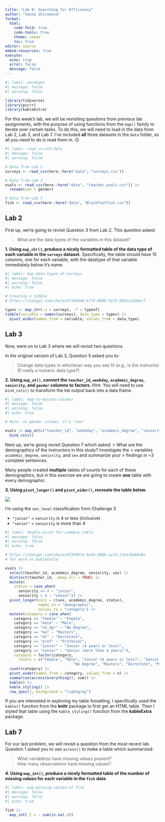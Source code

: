 ```yaml
---
title: "Lab 8: Searching for Efficiency"
author: "Yanna Shirokova"
format: 
  html:
    code-fold: true
    code-tools: true
    theme: cosmo
    toc: true
editor: source
embed-resources: true
execute:
  echo: true
  error: false
  message: false
---
```



```r
#| label: pacakges
#| message: false
#| warning: false

library(tidyverse)
library(purrr)
library(kableExtra)
```

For this week's lab, we will be revisiting questions from previous lab
assignments, with the purpose of using functions from the `map()` family to 
iterate over certain tasks. To do this, we will need to load in the data from 
Lab 2, Lab 3, and Lab 7. I've included **all** three datasets in the `data`
folder, so all you need to do is read them in. 🙃 

```r
#| label: read-in-old-data
#| message: false
#| warning: false

# Data from Lab 2
surveys <- read_csv(here::here("data", "surveys.csv"))

# Data from Lab 3
evals <- read_csv(here::here("data", "teacher_evals.csv")) |> 
  rename(sex = gender)

# Data from Lab 7
fish <- read_csv(here::here("data", "BlackfootFish.csv"))
```

## Lab 2

First up, we're going to revisit Question 3 from Lab 2. This question asked:

> What are the data types of the variables in this dataset?

**1. Using `map_chr()`, produce a nicely formatted table of the data type of each variable in the `surveys` dataset.** Specifically, the table should have 15 columns, one for
each variable, with the datatype of that variable immediately below it's name. 

```r
#| label: map-data-types-of-surveys
#| message: false
#| warning: false
#| echo: true

# Creating a tibble
# https://chatgpt.com/share/67358448-b774-8006-9225-88b5a3204ecf

types <- map_chr(.x = surveys, .f = typeof)
tibble(variable = names(surveys), data_type = types) |>
  pivot_wider(names_from = variable, values_from = data_type)

```

## Lab 3

Now, were on to Lab 3 where we will revisit two questions. 

In the original version of Lab 3, Question 5 asked you to:

> Change data types in whichever way you see fit (e.g., is the instructor ID
> really a numeric data type?)

**2. Using `map_at()`, convert the `teacher_id`, `weekday`, `academic_degree`, `seniority`, and `gender` columns to factors.** Hint: You will need to use `bind_cols()` to transform the 
list output back into a data frame. 

```r
#| label: map-to-mutate-columns
#| message: false
#| warning: false
#| echo: true

# Note: no gender column, it's "sex"

evals |> map_at(c("teacher_id", "weekday", "academic_degree", "seniority", "sex"), .f = as.factor) |>
  bind_cols()


```

Next up, we're going revisit Question 7 which asked:
> What are the demographics of the instructors in this study? Investigate the
> variables `academic_degree`, `seniority`, and `sex` and summarize your
> findings in ~3 complete sentences.

Many people created **multiple** tables of counts for each of these
demographics, but in this exercise we are going to create **one** table with 
every demographic.

**3. Using `pivot_longer()` and `pivot_wider()`, recreate the table below.** 

![](images/lab-8-table-to-recreate.png)

::: {.callout-tip}
I'm using the `sen_level` classification from Challenge 3

- `"junior"` = `seniority` is 4 or less (inclusive)
- `"senior"` = `seniority` is more than 4 
:::

```r
#| label: double-pivot-for-summary-table
#| message: false
#| warning: false
#| echo: true

# https://chatgpt.com/share/673598fd-8a50-8006-aa7d-27ea10de6d8c
# for more on kableExtra

evals |>
  select(teacher_id, academic_degree, seniority, sex) |>
  distinct(teacher_id, .keep_all = TRUE) |>
  mutate(
    status = case_when(
      seniority <= 4 ~ "junior",
      seniority > 4 ~ "senior")) |>
  pivot_longer(cols = c(sex, academic_degree, status),  
               names_to = "demographic", 
               values_to = "category") |>
  mutate(category = case_when(
    category == "female" ~ "Female",
    category == "male" ~ "Male",
    category == "no_dgr" ~ "No Degree",
    category == "ma" ~ "Masters",
    category == "dr" ~ "Doctorate",
    category == "prof" ~ "Professor",
    category == "junior" ~ "Junior (4 years or less)",
    category == "senior" ~ "Senior (more than 4 years)"),
    category = factor(category, 
      levels = c("Female", "Male", "Junior (4 years or less)", "Senior (more than 4 years)", 
                               "No Degree", "Masters", "Doctorate", "Professor"))) |>
  count(category) |>
  pivot_wider(names_from = category, values_from = n) |>
  summarise(across(everything(), sum)) |>
  kable() |>
  kable_styling() |>
  row_spec(1, background = "lightgray")


```

::: {.callout-tip}
If you are interested in exploring my table fomatting, I specifically used the 
`kable()` function from the **knitr** package to first get an HTML table. Then
I styled that table using the `kable_styling()` function from the **kableExtra**
package. 
:::

## Lab 7

For our last problem, we will revisit a question from the most recent lab. 
Question 1 asked you to use `across()` to make a table which summarized: 

> What variable(s) have missing values present?  
> How many observations have missing values?

**4. Using `map_int()`, produce a nicely formatted table of the number of missing values for each variable in the `fish` data.** 

```r
#| label: map-missing-values-of-fish
#| message: false
#| warning: false
#| echo: true

fish |> 
  map_int(.f = ~ sum(is.na(.)))
```
